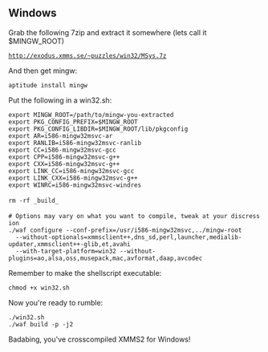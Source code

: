 == Windows ==

Grab the following 7zip and extract it somewhere (lets call it $MINGW_ROOT)

 http://exodus.xmms.se/~puzzles/win32/MSys.7z

And then get mingw:

 aptitude install mingw

Put the following in a win32.sh:

 export MINGW_ROOT=/path/to/mingw-you-extracted
 export PKG_CONFIG_PREFIX=$MINGW_ROOT
 export PKG_CONFIG_LIBDIR=$MINGW_ROOT/lib/pkgconfig
 export AR=i586-mingw32msvc-ar
 export RANLIB=i586-mingw32msvc-ranlib
 export CC=i586-mingw32msvc-gcc
 export CPP=i586-mingw32msvc-g++
 export CXX=i586-mingw32msvc-g++
 export LINK_CC=i586-mingw32msvc-gcc
 export LINK_CXX=i586-mingw32msvc-g++
 export WINRC=i586-mingw32msvc-windres
 
 rm -rf _build_
 
 # Options may vary on what you want to compile, tweak at your discression
 ./waf configure --conf-prefix=/usr/i586-mingw32msvc,../mingw-root
   --without-optionals=xmmsclient++,dns_sd,perl,launcher,medialib-updater,xmmsclient++-glib,et,avahi 
   --with-target-platform=win32 --without-plugins=ao,alsa,oss,musepack,mac,avformat,daap,avcodec

Remember to make the shellscript executable:

 chmod +x win32.sh

Now you're ready to rumble:
 ./win32.sh
 ./waf build -p -j2

Badabing, you've crosscompiled XMMS2 for Windows!